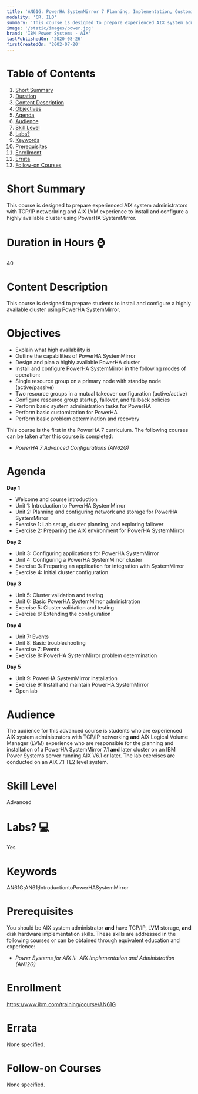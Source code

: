 ```yaml
---
title: 'AN61G: PowerHA SystemMirror 7 Planning, Implementation, Customization and Basic Administration'
modality: 'CR, ILO'
summary: 'This course is designed to prepare experienced AIX system administrators with TCP/IP networkring and AIX LVM experience to install and configure a highly available cluster using PowerHA SystemMirror.'
image: '/static/images/power.jpg'
brand: 'IBM Power Systems - AIX'
lastPublishedOn: '2020-08-26'
firstCreatedOn: '2002-07-20'
---
```

# Table of Contents
1.  [Short Summary](#short-summary)
2.  [Duration](#duration-in-hours-)
3.  [Content Description](#content-description)
4.  [Objectives](#objectives)
5.  [Agenda](#agenda)
6.  [Audience](#audience)
7.  [Skill Level](#skill-level)
8.  [Labs?](#labs-)
9.  [Keywords](#keywords)
10. [Prerequisites](#prerequisites)
11. [Enrollment](#enrollment)
12. [Errata](#errata)
13. [Follow-on Courses](#follow-on-courses)

# Short Summary
This course is designed to prepare experienced AIX system administrators with TCP/IP networkring and AIX LVM experience to install and configure a highly available cluster using PowerHA SystemMirror.

# Duration in Hours ⌚
40

# Content Description
<p>This course is designed to prepare students to install and configure a highly available cluster using PowerHA SystemMirror.</p>

# Objectives
<ul><li>Explain what high availability is</li><li>Outline the capabilities of PowerHA SystemMirror</li><li>Design and plan a highly available PowerHA cluster</li><li>Install and configure PowerHA SystemMirror in the following modes of operation:</li><li>Single resource group on a primary node with standby node (active/passive)</li><li>Two resource groups in a mutual takeover configuration (active/active)</li><li>Configure resource group startup, fallover, and fallback policies</li><li>Perform basic system administration tasks for PowerHA</li><li>Perform basic customization for PowerHA</li><li>Perform basic problem determination and recovery</li></ul><p>This course is the first in the PowerHA 7 curriculum. The following courses can be taken after this course is completed:</p><ul><li><i>PowerHA 7 Advanced Configurations (AN62G)&nbsp;</i></li></ul>

# Agenda
<p><strong>Day 1</strong></p><ul><li>Welcome and course introduction</li><li>Unit 1: Introduction to PowerHA SystemMirror</li><li>Unit 2: Planning and configuring network and storage for PowerHA SystemMirror</li><li>Exercise 1: Lab setup, cluster planning, and exploring fallover</li><li>Exercise 2: Preparing the AIX environment for PowerHA SystemMirror</li></ul><p><strong>Day 2</strong></p><ul><li>Unit 3: Configuring applications for PowerHA SystemMirror</li><li>Unit 4: Configuring a PowerHA SystemMirror cluster</li><li>Exercise 3: Preparing an application for integration with SystemMirror</li><li>Exercise 4: Initial cluster configuration</li></ul><p><strong>Day 3</strong></p><ul><li>Unit 5: Cluster validation and testing</li><li>Unit 6: Basic PowerHA SystemMirror administration</li><li>Exercise 5: Cluster validation and testing</li><li>Exercise 6: Extending the configuration</li></ul><p><strong>Day 4</strong></p><ul><li>Unit 7: Events</li><li>Unit 8: Basic troubleshooting</li><li>Exercise 7: Events</li><li>Exercise 8: PowerHA SystemMirror problem determination</li></ul><p><strong>Day 5</strong></p><ul><li>Unit 9: PowerHA SystemMirror installation</li><li>Exercise 9: Install and maintain PowerHA SystemMirror</li><li>Open lab</li></ul>

# Audience
<p>The audience for this advanced course is students who are experienced AIX system administrators with TCP/IP networking <strong>and</strong> AIX Logical Volume Manager (LVM) experience who are responsible for the planning and installation of a PowerHA SystemMirror 7.1 <strong>and</strong> later cluster on an IBM Power Systems server running AIX V6.1 or later. The lab exercises are conducted on an AIX 7.1 TL2 level system.</p>

# Skill Level
Advanced

# Labs? 💻
Yes

# Keywords
AN61G;AN61;IntroductiontoPowerHASystemMirror

# Prerequisites
<p>You should be AIX system administrator <strong>and</strong> have TCP/IP, LVM storage, <strong>and</strong> disk hardware implementation skills. These skills are addressed in the following courses or can be obtained through equivalent education and experience:</p><ul><li><i>Power Systems for AIX II: &nbsp;AIX Implementation and Administration (AN12G)</i></li></ul>

# Enrollment
https://www.ibm.com/training/course/AN61G

# Errata
None specified.

# Follow-on Courses
None specified.

